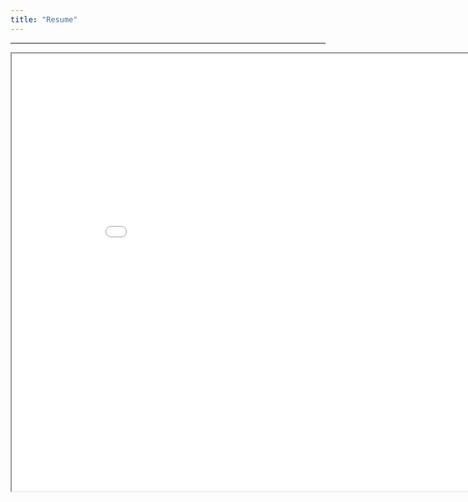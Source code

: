 ```yaml
---
title: "Resume"
---
```


------------------------------------------------------------------------

```{=html}
<iframe width="900" height="700" src="posts/Widdison-resume.pdf" title="Quarto Documentation"></iframe>
```
